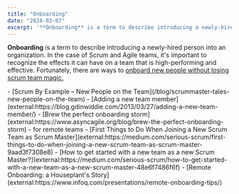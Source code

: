 ```yaml
---
title: "Onboarding"
date: "2024-03-07"
excerpt: '**Onboarding** is a term to describe introducing a newly-hired person into an'
---
```


**Onboarding** is a term to describe introducing a newly-hired person into an organization. In the case of Scrum and Agile teams, it's important to recognize the effects it can have on a team that is high-performing and effective. Fortunately, there are ways to [onboard new people without losing scrum team magic.](/blog/onboard-new-people-without-losing-scrum-team-magic)

<LinkList heading = "Agile Pain Relief Blog Entries">
- [Scrum By Example – New People on the Team](/blog/scrummaster-tales-new-people-on-the-team)
</LinkList>

<HighlightBox heading="Resource Links" variant="resourceLinks">
- [Adding a new team member](external:https://blog.gdinwiddie.com/2013/03/27/adding-a-new-team-member/)
- [Brew the perfect onboarding storm](external:https://www.asyncagile.org/blog/brew-the-perfect-onboarding-storm) - for remote teams
- [First Things to Do When Joining a New Scrum Team as Scrum Master](external:https://medium.com/serious-scrum/first-things-to-do-when-joining-a-new-scrum-team-as-scrum-master-9aad3f7308e8)
- [How to get started with a new team as a new Scrum Master?](external:https://medium.com/serious-scrum/how-to-get-started-with-a-new-team-as-a-new-scrum-master-48e6f7486f6f)
- [Remote Onboarding: a Houseplant's Story](external:https://www.infoq.com/presentations/remote-onboarding-tips/)
</HighlightBox>
